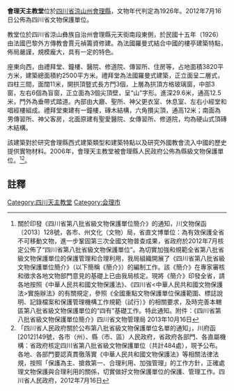 {{msg:四川省文物保護單位
|名稱 = 會理天主教堂
|編號 = 482
|圖片 = 
|級別 = S8
|分類 = 
|時代 = 1926年
|地点 = [[四川省|四川省]][[涼山州|涼山州]][[會理縣|會理縣]]
|坐標 =
|登錄 = 2012年7月16日
}}
'''會理天主教堂'''位於[[四川省|四川省]][[涼山州|涼山州]][[會理縣|會理縣]]，文物年代判定為1926年。2012年7月16日公佈為四川省文物保護單位。

教堂位於四川省涼山彝族自治州會理縣元天街南段東側，於民國十五年（1926）由法國巴黎外方傳教會賈元禎籌資修建。為法國羅曼式結合中國的樓亭建築特點，佈局嚴謹，規模龐大，具有一定的特色。

座東向西，由禮拜堂、鐘樓、醫院、修道院、傳習所、住房等，占地面積3820平方米，建築總面積約2500平方米。禮拜堂為法國羅曼式建築，正立面呈二層式，四柱三間，面闊11米，開拱頂豎式長方門3個，上層為拱頂方格玻璃窗，中部3窗，左右6個為盲窗，正立面為3個尖頂壁，呈“山”字形。進深29.6米，通高12.5米，門外為垂帶式踏道。內部由大廳、聖所、神父更衣室、休息室、左右小經堂和唱經樓組成。禮拜堂東建有一鐘樓，磚木結構，六角攢尖頂，通高12米；南面為男傳習所、神父客房，北面原建有聖愛醫院、女傳習所、修道院，均為硬山式頂磚木結構。

該建築對於研究會理縣西式建築類型和建築特點以及研究外國教會流入中國的歷史提供實物材料。2006年，會理天主教堂被會理縣人民政府公佈為縣級文物保護單位。<ref>關於印發《四川省第八批省級文物保護單位簡介》的通知，川文物保函〔2013〕128號，各市、州文化（文物）局，省直文博單位：為有效保護全省不可移動文物，進一步鞏固第三次全國文物普查成果，省政府於2012年7月核定公佈了“四川省第八批省級文物保護單位”。為切實加強和規範全省第八批省級文物保護單位的保護管理和合理利用，我局組織開展了《四川省第八批省級文物保護單位簡介》（以下簡稱《簡介》）的編制工作。該《簡介》在專家審核和徵求各地文物部門意見的基礎上已由我局核定。現將《簡介》印發全省，請各地按照《中華人民共和國文物保護法》、《四川省<中華人民共和國文物保護法>實施辦法》的有關規定，參照《全國重點文物保護單位保護範圍、標誌說明、記錄檔案和保護管理機構工作規範（試行）》的相關要求，及時完善本轄區第八批省級文物保護單位的“四有”基礎工作。特此通知。附件：《四川省第八批省級文物保護單位簡介》四川省文物管理局  2013年10月16日</ref><ref>  「四川省人民政府關於公布第八批省級文物保護單位名單的通知」，川府函[2012]149號，各市（州）、縣（市、區）人民政府，省政府各部門、各直屬機構：省政府核定四川省第八批省級文物保護單位（共計484處），現予公布。各地、各部門要認真貫徹落實《中華人民共和國文物保護法》等相關法律法規，按照「保護為主、搶救第一、合理利用、加強管理」的工作方針，正確處理文物保護與合理利用的關係，切實做好文物保護單位的保護、管理工作。四川省人民政府，2012年7月16日</ref>。
==註釋==
{{reflist}}
[[Category:四川天主教堂|Category:四川天主教堂]]

[[Category:会理市|Category:会理市]]